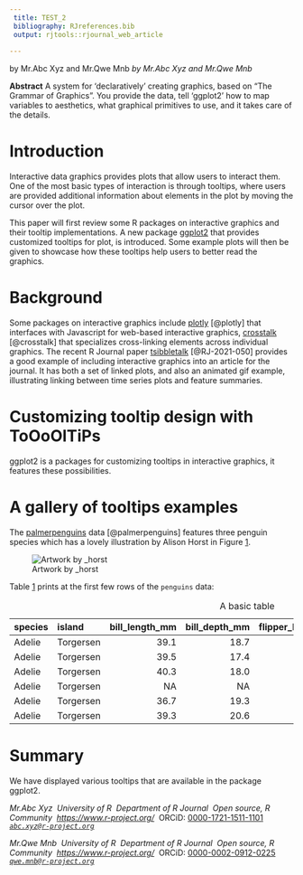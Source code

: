 ```yaml
--- 
 title: TEST_2 
 bibliography: RJreferences.bib 
 output: rjtools::rjournal_web_article 
 
--- 
```

by Mr.Abc Xyz and Mr.Qwe Mnb *by Mr.Abc Xyz and Mr.Qwe Mnb* 
 
**Abstract** A system for 'declaratively' creating graphics, based on 
"The Grammar of Graphics". You provide the data, tell 'ggplot2' how to 
map variables to aesthetics, what graphical primitives to use, and it 
takes care of the details. 
 
# Introduction 
 
Interactive data graphics provides plots that allow users to interact 
them. One of the most basic types of interaction is through tooltips, 
where users are provided additional information about elements in the 
plot by moving the cursor over the plot. 
 
This paper will first review some R packages on interactive graphics and 
their tooltip implementations. A new package 
[ggplot2](https://CRAN.R-project.org/package=ggplot2) that provides 
customized tooltips for plot, is introduced. Some example plots will 
then be given to showcase how these tooltips help users to better read 
the graphics. 
 
# Background 
 
Some packages on interactive graphics include 
[plotly](https://CRAN.R-project.org/package=plotly) [@plotly] that 
interfaces with Javascript for web-based interactive graphics, 
[crosstalk](https://CRAN.R-project.org/package=crosstalk) [@crosstalk] 
that specializes cross-linking elements across individual graphics. The 
recent R Journal paper 
[tsibbletalk](https://CRAN.R-project.org/package=tsibbletalk) 
[@RJ-2021-050] provides a good example of including interactive graphics 
into an article for the journal. It has both a set of linked plots, and 
also an animated gif example, illustrating linking between time series 
plots and feature summaries. 
 
# Customizing tooltip design with ToOoOlTiPs {#customizing-tooltip-design-with} 
 
ggplot2 is a packages for customizing tooltips in interactive graphics, 
it features these possibilities. 
 
# A gallery of tooltips examples 
 
The [palmerpenguins](https://CRAN.R-project.org/package=palmerpenguins) 
data [@palmerpenguins] features three penguin species which has a lovely 
illustration by Alison Horst in Figure 
[1](#fig:penguins-alison){reference-type="ref" 
reference="fig:penguins-alison"}. 
 
![Artwork by \_horst](penguins.png){#fig:penguins-alison 
width="1\\linewidth" height="0.2\\textheight"} 
 
Table [1](#tab:penguins-tab-static){reference-type="ref" 
reference="tab:penguins-tab-static"} prints at the first few rows of the 
`penguins` data: 
 
::: {#tab:penguins-tab-static} 
  species   island        bill_length_mm   bill_depth_mm   flipper_length_mm   body_mass_g sex        year 
  --------- ----------- ---------------- --------------- ------------------- ------------- -------- ------ 
  Adelie    Torgersen               39.1            18.7                 181          3750 male       2007 
  Adelie    Torgersen               39.5            17.4                 186          3800 female     2007 
  Adelie    Torgersen               40.3            18.0                 195          3250 female     2007 
  Adelie    Torgersen                 NA              NA                  NA            NA NA         2007 
  Adelie    Torgersen               36.7            19.3                 193          3450 female     2007 
  Adelie    Torgersen               39.3            20.6                 190          3650 male       2007 
 
  : A basic table 
::: 
 
# Summary 
 
We have displayed various tooltips that are available in the package 
ggplot2. 
 
*Mr.Abc Xyz\ 
University of R\ 
Department of R Journal\ 
Open source, R Community\ 
<https://www.r-project.org/>\ 
*ORCiD: [0000-1721-1511-1101](https://orcid.org/0000-1721-1511-1101)*\ 
[`abc.xyz@r-project.org`](mailto:abc.xyz@r-project.org)* 
 
*Mr.Qwe Mnb\ 
University of R\ 
Department of R Journal\ 
Open source, R Community\ 
<https://www.r-project.org/>\ 
*ORCiD: [0000-0002-0912-0225](https://orcid.org/0000-0002-0912-0225)*\ 
[`qwe.mnb@r-project.org`](mailto:qwe.mnb@r-project.org)* 
